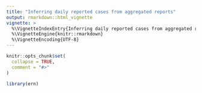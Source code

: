 ```yaml
---
title: "Inferring daily reported cases from aggregated reports"
output: rmarkdown::html_vignette
vignette: >
  %\VignetteIndexEntry{Inferring daily reported cases from aggregated reports}
  %\VignetteEngine{knitr::rmarkdown}
  %\VignetteEncoding{UTF-8}
---
```


```r
knitr::opts_chunk$set(
  collapse = TRUE,
  comment = "#>"
)
```

```r
library(ern)
```
